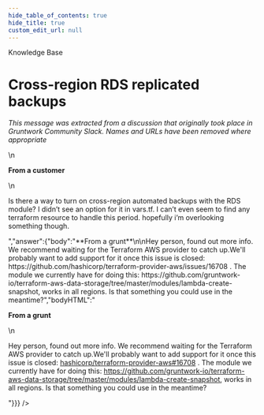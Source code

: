 ```yaml
---
hide_table_of_contents: true
hide_title: true
custom_edit_url: null
---
```



<head>
  <link rel="canonical" href="https://github.com/gruntwork-io/knowledge-base/discussions/25" />
</head>

<CenterLayout>
<span className="searchCategory">Knowledge Base</span>
<h1>Cross-region RDS replicated backups</h1>
<GitHub discussion={{"id":"MDEwOkRpc2N1c3Npb24zNTUzMjYx","number":25,"author":{"login":"gruntwork-support"},"title":"Cross-region RDS replicated backups","body":"_This message was extracted from a discussion that originally took place in Gruntwork Community Slack. Names and URLs have been removed where appropriate_\n\n\n**From a customer**\n\nIs there a way to turn on cross-region automated backups with the RDS module?  I didn’t see an option for it in vars.tf.  I can’t even seem to find any terraform resource to handle this period.  hopefully i’m overlooking something though.","bodyHTML":"<p dir=\"auto\"><em>This message was extracted from a discussion that originally took place in Gruntwork Community Slack. Names and URLs have been removed where appropriate</em></p>\n<p dir=\"auto\"><strong>From a customer</strong></p>\n<p dir=\"auto\">Is there a way to turn on cross-region automated backups with the RDS module?  I didn’t see an option for it in vars.tf.  I can’t even seem to find any terraform resource to handle this period.  hopefully i’m overlooking something though.</p>","answer":{"body":"**From a grunt**\n\nHey person, found out more info. We recommend waiting for the Terraform AWS provider to catch up.We'll probably want to add support for it once this issue is closed: https://github.com/hashicorp/terraform-provider-aws/issues/16708 . The module we currently have for doing this: https://github.com/gruntwork-io/terraform-aws-data-storage/tree/master/modules/lambda-create-snapshot, works in all regions. Is that something you could use in the meantime?","bodyHTML":"<p dir=\"auto\"><strong>From a grunt</strong></p>\n<p dir=\"auto\">Hey person, found out more info. We recommend waiting for the Terraform AWS provider to catch up.We'll probably want to add support for it once this issue is closed: <a aria-label=\"Issue #16708\" class=\"issue-link js-issue-link\" data-error-text=\"Failed to load title\" data-id=\"761665595\" data-permission-text=\"Title is private\" data-url=\"https://github.com/hashicorp/terraform-provider-aws/issues/16708\" data-hovercard-type=\"issue\" data-hovercard-url=\"/hashicorp/terraform-provider-aws/issues/16708/hovercard\" href=\"https://github.com/hashicorp/terraform-provider-aws/issues/16708\">hashicorp/terraform-provider-aws#16708</a> . The module we currently have for doing this: <a href=\"https://github.com/gruntwork-io/terraform-aws-data-storage/tree/master/modules/lambda-create-snapshot\">https://github.com/gruntwork-io/terraform-aws-data-storage/tree/master/modules/lambda-create-snapshot</a>, works in all regions. Is that something you could use in the meantime?</p>"}}} />

</CenterLayout>
  

<!-- ##DOCS-SOURCER-START
{
  "sourcePlugin": "github-discussions",
  "hash": "0bc069d6725397bafe1179056c6ada36"
}
##DOCS-SOURCER-END -->
